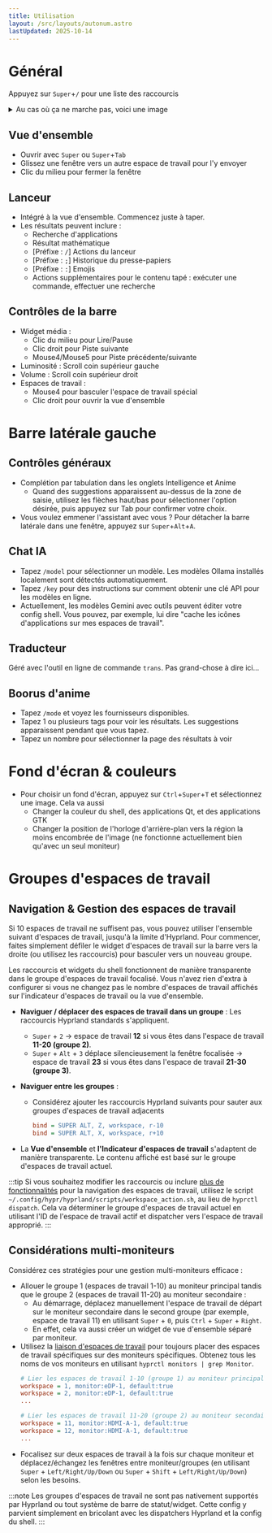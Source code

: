 ```yaml
---
title: Utilisation
layout: /src/layouts/autonum.astro
lastUpdated: 2025-10-14
---
```


# Général

Appuyez sur `Super`+`/` pour une liste des raccourcis

<details> 
  <summary>Au cas où ça ne marche pas, voici une image</summary>

  <img width="1412" height="828" alt="image" src="https://github.com/user-attachments/assets/8f7bd216-9e03-47e3-8709-0008772a4133" />

</details>

## Vue d'ensemble

- Ouvrir avec `Super` ou `Super`+`Tab`
- Glissez une fenêtre vers un autre espace de travail pour l'y envoyer
- Clic du milieu pour fermer la fenêtre

## Lanceur

- Intégré à la vue d'ensemble. Commencez juste à taper.
- Les résultats peuvent inclure :
  - Recherche d'applications
  - Résultat mathématique
  - [Préfixe : `/`] Actions du lanceur
  - [Préfixe : `;`] Historique du presse-papiers
  - [Préfixe : `:`] Emojis
  - Actions supplémentaires pour le contenu tapé : exécuter une commande, effectuer une recherche

## Contrôles de la barre

- Widget média :
  - Clic du milieu pour Lire/Pause
  - Clic droit pour Piste suivante
  - Mouse4/Mouse5 pour Piste précédente/suivante
- Luminosité : Scroll coin supérieur gauche
- Volume : Scroll coin supérieur droit
- Espaces de travail :
  - Mouse4 pour basculer l'espace de travail spécial
  - Clic droit pour ouvrir la vue d'ensemble

# Barre latérale gauche

## Contrôles généraux
- Complétion par tabulation dans les onglets Intelligence et Anime
  - Quand des suggestions apparaissent au-dessus de la zone de saisie, utilisez les flèches haut/bas pour sélectionner l'option désirée, puis appuyez sur Tab pour confirmer votre choix.
- Vous voulez emmener l'assistant avec vous ? Pour détacher la barre latérale dans une fenêtre, appuyez sur `Super`+`Alt`+`A`.

## Chat IA

- Tapez `/model` pour sélectionner un modèle. Les modèles Ollama installés localement sont détectés automatiquement.
- Tapez `/key` pour des instructions sur comment obtenir une clé API pour les modèles en ligne.
- Actuellement, les modèles Gemini avec outils peuvent éditer votre config shell. Vous pouvez, par exemple, lui dire "cache les icônes d'applications sur mes espaces de travail".

## Traducteur

Géré avec l'outil en ligne de commande `trans`. Pas grand-chose à dire ici...

## Boorus d'anime

- Tapez `/mode` et voyez les fournisseurs disponibles.
- Tapez 1 ou plusieurs tags pour voir les résultats. Les suggestions apparaissent pendant que vous tapez.
- Tapez un nombre pour sélectionner la page des résultats à voir

# Fond d'écran & couleurs
- Pour choisir un fond d'écran, appuyez sur `Ctrl`+`Super`+`T` et sélectionnez une image. Cela va aussi
  - Changer la couleur du shell, des applications Qt, et des applications GTK
  - Changer la position de l'horloge d'arrière-plan vers la région la moins encombrée de l'image (ne fonctionne actuellement bien qu'avec un seul moniteur)

# Groupes d'espaces de travail

## Navigation & Gestion des espaces de travail

Si 10 espaces de travail ne suffisent pas, vous pouvez utiliser l'ensemble suivant d'espaces de travail, jusqu'à la limite d'Hyprland. Pour commencer, faites simplement défiler le widget d'espaces de travail sur la barre vers la droite (ou utilisez les raccourcis) pour basculer vers un nouveau groupe.

Les raccourcis et widgets du shell fonctionnent de manière transparente dans le groupe d'espaces de travail focalisé. Vous n'avez rien d'extra à configurer si vous ne changez pas le nombre d'espaces de travail affichés sur l'indicateur d'espaces de travail ou la vue d'ensemble.

- **Naviguer / déplacer des espaces de travail dans un groupe** : Les raccourcis Hyprland standards s'appliquent.
  - `Super` + `2` → espace de travail **12** si vous êtes dans l'espace de travail **11-20 (groupe 2)**.
  - `Super` + `Alt` + `3` déplace silencieusement la fenêtre focalisée → espace de travail **23** si vous êtes dans l'espace de travail **21-30 (groupe 3)**.

- **Naviguer entre les groupes** :
  - Considérez ajouter les raccourcis Hyprland suivants pour sauter aux groupes d'espaces de travail adjacents
    ```ini title="~/.config/hypr/custom/keybinds.conf"
    bind = SUPER ALT, Z, workspace, r-10
    bind = SUPER ALT, X, workspace, r+10
    ```
- La **Vue d'ensemble** et **l'Indicateur d'espaces de travail** s'adaptent de manière transparente. Le contenu affiché est basé sur le groupe d'espaces de travail actuel.
  
:::tip
Si vous souhaitez modifier les raccourcis ou inclure [plus de fonctionnalités](https://wiki.hypr.land/Configuring/Dispatchers/) pour la navigation des espaces de travail, utilisez le script `~/.config/hypr/hyprland/scripts/workspace_action.sh`, au lieu de `hyprctl dispatch`. Cela va déterminer le groupe d'espaces de travail actuel en utilisant l'ID de l'espace de travail actif et dispatcher vers l'espace de travail approprié.
:::

## Considérations multi-moniteurs

Considérez ces stratégies pour une gestion multi-moniteurs efficace :
- Allouer le groupe 1 (espaces de travail 1-10) au moniteur principal tandis que le groupe 2 (espaces de travail 11-20) au moniteur secondaire :
  - Au démarrage, déplacez manuellement l'espace de travail de départ sur le moniteur secondaire dans le second groupe (par exemple, espace de travail 11) en utilisant `Super` + `0`, puis `Ctrl` + `Super` + `Right`.
  - En effet, cela va aussi créer un widget de vue d'ensemble séparé par moniteur.
- Utilisez la [liaison d'espaces de travail](https://wiki.hypr.land/Configuring/Workspace-Rules/#rules) pour toujours placer des espaces de travail spécifiques sur des moniteurs spécifiques. Obtenez tous les noms de vos moniteurs en utilisant `hyprctl monitors | grep Monitor`.
  ```ini title="~/.config/custom/general.conf"
  # Lier les espaces de travail 1-10 (groupe 1) au moniteur principal
  workspace = 1, monitor:eDP-1, default:true
  workspace = 2, monitor:eDP-1, default:true
  ...

  # Lier les espaces de travail 11-20 (groupe 2) au moniteur secondaire
  workspace = 11, monitor:HDMI-A-1, default:true
  workspace = 12, monitor:HDMI-A-1, default:true
  ...
  ```
- Focalisez sur deux espaces de travail à la fois sur chaque moniteur et déplacez/échangez les fenêtres entre moniteur/groupes (en utilisant `Super` + `Left/Right/Up/Down` ou `Super` + `Shift` + `Left/Right/Up/Down`) selon les besoins.

:::note
Les groupes d'espaces de travail ne sont pas nativement supportés par Hyprland ou tout système de barre de statut/widget. Cette config y parvient simplement en bricolant avec les dispatchers Hyprland et la config du shell.
:::
